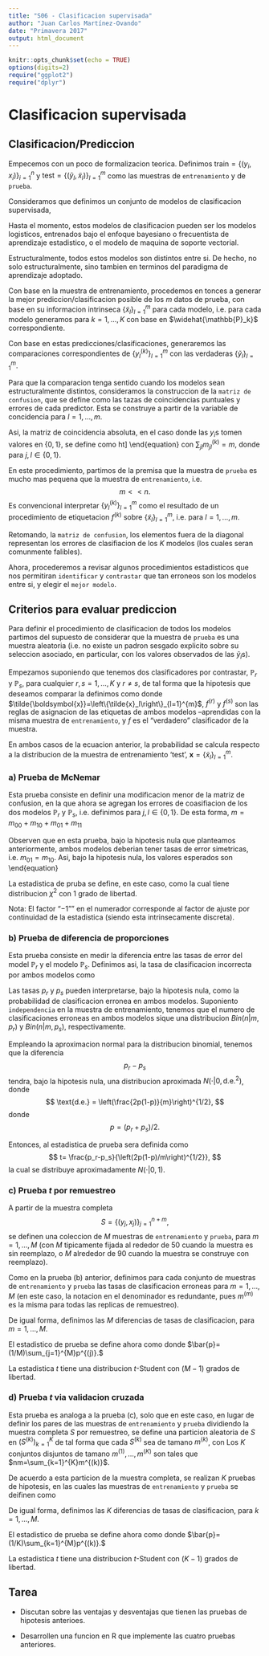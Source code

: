 ```yaml
---
title: "S06 - Clasificacion supervisada"
author: "Juan Carlos Martínez-Ovando"
date: "Primavera 2017"
output: html_document
---
```


```r
knitr::opts_chunk$set(echo = TRUE)
options(digits=2)
require("ggplot2")
require("dplyr")

```

# Clasificacion supervisada

## Clasificacion/Prediccion

Empecemos con un poco de formalizacion teorica. Definimos $\text{train}=\{(y_i,x_i)\}_{i=1}^{n}$ y $\text{test}=\{(\tilde{y}_l,\tilde{x}_l)\}_{l=1}^{m}$ como las muestras de `entrenamiento` y de `prueba`.

Consideramos que definimos un conjunto de modelos de clasificacion supervisada, 
\begin{equation}
\mathbb{P}_1(y_1,\ldots,y_m|x_1,\ldots,x_m)\\
\vdots\\
\mathbb{P}_K(y_1,\ldots,y_m|x_1,\ldots,x_m).
\end{equation}

Hasta el momento, estos modelos de clasificacion pueden ser los modelos logisticos, entrenados bajo el enfoque bayesiano o frecuentista de aprendizaje estadistico, o el modelo de maquina de soporte vectorial.

Estructuralmente, todos estos modelos son distintos entre si. De hecho, no solo estructuralmente, sino tambien en terminos del paradigma de aprendizaje adoptado. 

Con base en la muestra de entrenamiento, procedemos en tonces a generar la mejor prediccion/clasificacion posible de los $m$ datos de prueba, con base en su informacion intrinseca $\{\tilde{x}_l\}_{l=1}^{m}$ para cada modelo, i.e. para cada modelo generamos 
\begin{equation}
\left\{\tilde{x}_l\right\}_{l=1}^{m} \rightarrow \left\{y^{(k)}_l\right\}_{l=1}^{m}
\end{equation}
para $k=1,\ldots,K$ con base en $\widehat{\mathbb{P}_k}$ correspondiente.

Con base en estas predicciones/clasificaciones, generaremos las comparaciones correspondientes de $\left\{y^{(k)}_l\right\}_{l=1}^{m}$ con las verdaderas $\left\{\tilde{y}_l\right\}_{l=1}^{m}$.

Para que la comparacion tenga sentido cuando los modelos sean estructuralmente distintos, consideramos la construccion de la `matriz de confusion`, que se define como las tazas de coincidencias puntuales y errores de cada predictor. Esta se construye a partir de la variable de concidencia
\begin{equation}
w^{(k)}_l = \begin{cases}
            1 & y^{(k)}_l=\tilde{y}_l\\
            0 & \text{e.o.c.}
            \end{cases}
\end{equation}
para $l=1,\ldots,m$. 

Asi, la matriz de coincidencia absoluta, en el caso donde las $y_i$s tomen valores en $\{0,1\}$, se define como
\begin{equation}
C^{(k)} = \left[ {
          \begin{array}{cc}
          m^{(k)}_{00} & m^{(k)}_{10} \\       
          m^{(k)}_{01} & m^{(k)}_{11} \      
          \end{array} } 
          \right]
\end{equation}
con $\sum_{jl} m^{(k)}_{jl}=m$, donde 
\begin{eqnarray}
m^{(k)}_{jl} 
  & = &
  \# \{y^{(k)}_l:y^{(k)}_l=\tilde{y}_l\}
  \nonumber \\
  & = &
  \# \{w^{(k)}_l:w^{(k)}_l=1\},
\end{eqnarray}
para $j,l \in \{0,1\}$.

En este procedimiento, partimos de la premisa que la muestra de `prueba` es mucho mas pequena que la muestra de `entrenamiento`, i.e.
$$ m << n.$$
Es convencional interpretar $\left\{y^{(k)}_l\right\}_{l=1}^{m}$ como el resultado de un procedimiento de etiquetacion $f^{(k)}$ sobre $\{\tilde{x}_l\}_{l=1}^{m}$, i.e.
\begin{equation}
y^{(k)}_l = f^{(k)}(\tilde{x}_l),
\end{equation}
para $l=1,\ldots,m$.

Retomando, la `matriz de confusion`, los elementos fuera de la diagonal representan los errores de clasifiacion de los $K$ modelos (los cuales seran comunmente falibles).

Ahora, procederemos a revisar algunos procedimientos estadisticos que nos permitiran `identificar` y `contrastar` que tan erroneos son los modelos entre si, y elegir el `mejor modelo`.

## Criterios para evaluar prediccion

Para definir el procedimiento de clasificacion de todos los modelos partimos del supuesto de considerar que la muestra de `prueba` es una muestra aleatoria (i.e. no existe un padron sesgado explicito sobre su seleccion asociado, en particular, con los valores observados de las $\tilde{y}_l$s).

Empezamos suponiendo que tenemos dos clasificadores por contrastar, $\mathbb{P}_r$ y $\mathbb{P}_s$, para cualquier $r,s=1,\ldots,K$ y $r \neq s$, de tal forma que la hipotesis que deseamos comparar la definimos como
\begin{equation}
\mathbb{P}(f^{(r)}(\tilde{\boldsymbol{x}})=f(\tilde{\boldsymbol{x}}))
=
\mathbb{P}(f^{(s)}(\tilde{\boldsymbol{x}})=f(\tilde{\boldsymbol{x}}))
\end{equation}
donde $\tilde{\boldsymbol{x}}=\left\{\tilde{x}_l\right\}_{l=1}^{m}$, $f^{(r)}$ y $f^{(s)}$ son las reglas de asignacion de las etiquetas de ambos modelos --aprendidas con la misma muestra de `entrenamiento`, y $f$ es el "verdadero" clasificador de la muestra.

En ambos casos de la ecuacion anterior, la probabilidad se calcula respecto a la distribucion de la muestra de entrenamiento '$\text{test}$', $\boldsymbol{x}=\{\tilde{x}_l\}_{l=1}^{m}$.

### a) Prueba de McNemar

Esta prueba consiste en definir una modificacion menor de la matriz de confusion, en la que ahora se agregan los errores de coasifiacion de los dos modelos $\mathbb{P}_{r}$ y $\mathbb{P}_{s}$, i.e. definimos 
\begin{eqnarray}
m_{00} 
 & = & \text{numero de muestras mal clasificadas por }
 \mathbb{P}_r\text{ y }\mathbb{P}_s
 \nonumber \\
m_{10} 
 & = & \text{numero de muestras mal clasificadas por }
 \mathbb{P}_r\text{ pero no por }\mathbb{P}_s
 \nonumber \\
m_{01} 
 & = & \text{numero de muestras mal clasificadas por }
 \mathbb{P}_s\text{ pero no por }\mathbb{P}_r
 \nonumber \\
m_{11} 
 & = & \text{numero de muestras no mal clasificadas por }
 \mathbb{P}_r\text{ y }\mathbb{P}_s
 \nonumber
\end{eqnarray}
para $j,l \in \{0,1\}$. De esta forma, $m=m_{00}+m_{10}+m_{01}+m_{11}$

Observen que en esta prueba, bajo la hipotesis nula que planteamos anteriormente, ambos modelos deberian tener tasas de error simetricas, i.e. $m_{01}=m_{10}$. Asi, bajo la hipotesis nula, los valores esperados son
\begin{equation}
\begin{array}{cc}
  m_{00} & (m_{10}+m_{01})/2 \\       
  (m_{01}+m_{10})/2 & m_{11}. \      
\end{array} 
\end{equation}

La estadistica de pruba se define, en este caso, como
\begin{equation}
t=\frac{(|m_{10}-m_{01}|-1)^2}{m_{01}+m_{10}},
\end{equation}
la cual tiene distribucion $\chi^2$ con $1$ grado de libertad.

Nota: El factor "$-1$"" en el numerador corresponde al factor de ajuste por continuidad de la estadistica (siendo esta intrinsecamente discreta).

### b) Prueba de diferencia de proporciones

Esta prueba consiste en medir la diferencia entre las tasas de error del model $\mathbb{P}_r$ y el modelo $\mathbb{P}_s$. Definimos asi, la tasa de clasificacion incorrecta por ambos modelos como
\begin{eqnarray}
p_r & = & \frac{m_{00}+m_{01}}{m} \nonumber \\
p_s & = & \frac{m_{00}+m_{10}}{m}. \nonumber
\end{eqnarray}

Las tasas $p_r$ y $p_s$ pueden interpretarse, bajo la hipotesis nula, como la probabilidad de clasificacion erronea en ambos modelos. Suponiento `independencia` en la muestra de entrenamiento, tenemos que el numero de clasificaciones erroneas en ambos modelos sique una distribucion $Bin(n|m,p_r)$ y $Bin(n|m,p_s)$, respectivamente.

Empleando la aproximacion normal para la distribucion binomial, tenemos que la diferencia $$p_r-p_s$$ tendra, bajo la hipotesis nula, una distribucion aproximada $N\left(\cdot|0,\text{d.e.}^{2}\right)$,
donde 
$$
\text{d.e.} = \left(\frac{2p(1-p)}{m}\right)^{1/2},
$$
donde 
$$
p=(p_r+p_s)/2.
$$

Entonces, al estadistica de prueba sera definida como
$$
t= \frac{p_r-p_s}{\left(2p(1-p)/m\right)^{1/2}},
$$
la cual se distribuye aproximadamente $N(\cdot|0,1)$.


### c) Prueba $t$ por remuestreo

A partir de la muestra completa 
$$
S=\left\{(y_j,x_j)\right\}_{j=1}^{n+m},
$$
se definen una coleccion de $M$ muestras de `entrenamiento` y `prueba`,
\begin{eqnarray}
\text{train}^{(m)}
  & = & \{(y^{(m)}_i,x^{(m)}_i)\}_{i=1}^{n}
  \nonumber \\
\text{test}^{(m)}
  & = & \{(\tilde{y}^{(m)}_l,\tilde{x}^{(m)}_l)\}_{l=1}^{m}
  \nonumber 
\end{eqnarray}
para $m=1,\ldots,M$ (con $M$ tipicamente fijada al rededor de $50$ cuando la muestra es sin reemplazo, o $M$ alrededor de $90$ cuando la muestra se construye con reemplazo).

Como en la prueba (b) anterior, definimos para cada conjunto de muestras de `entrenamiento` y `prueba` las tasas de clasificacion erroneas
\begin{eqnarray}
p^{(m)}_r & = & \frac{m^{(m)}_{00}+m^{(m)}_{01}}{m^{(m)}} \nonumber \\
p^{(m)}_s & = & \frac{m^{(m)}_{00}+m^{(m)}_{10}}{m^{(m)}}. \nonumber
\end{eqnarray}
para $m=1,\ldots,M$ (en este caso, la notacion en el denominador es redundante, pues $m^{(m)}$ es la misma para todas las replicas de remuestreo).

De igual forma, definimos las $M$ diferencias de tasas de clasificacion,
\begin{eqnarray}
p^{(m)} = p^{(m)}_r-p^{(m)}_s,
\end{eqnarray}
para $m=1,\ldots,M$.

El estadistico de prueba se define ahora como
\begin{equation}
t=\frac{\bar{p}M^{1/2}}{\left(\frac{\sum_{j=1}^{M}(p^{(j)}-\bar{p})^2}{M-1}\right)^{1/2}},
\end{equation}
donde $\bar{p}=(1/M)\sum_{j=1}^{M}p^{(j)}.$

La estadistica $t$ tiene una distribucion $t$-Student con $(M-1)$ grados de libertad. 

### d) Prueba $t$ via validacion cruzada

Esta prueba es analoga a la prueba (c), solo que en este caso, en lugar de definir los pares de las muestras de `entrenamiento` y `prueba` dividiendo la muestra completa $S$ por remuestreo, se define una particion aleatoria de $S$ en $\left(S^{(k)}\right)_{k=1}^{K}$ de tal forma que cada $S^{(k)}$ sea de tamano $m^{(k)}$, con
\begin{eqnarray}
  S & = & \cup_{k=1}^{K} S^{(k)} \nonumber \\
  \emptyset & = &
  S^{(i)} \cap 
  S^{(j)}, \ \ \  \text{ para todo } j\neq i.
\end{eqnarray}
Los $K$ conjuntos disjuntos de tamano $m^{(1)},\ldots,m^{(K)}$ son tales que  $nm=\sum_{k=1}^{K}m^{(k)}$.

De acuerdo a esta particion de la muestra completa, se realizan $K$ pruebas de hipotesis, en las cuales las muestras de `entrenamiento` y `prueba` se deifinen como
\begin{eqnarray}
  \text{train}^{(k)} 
    & = & S \backslash S^{(k)}
    \nonumber \\
  \text{test}^{(k)} 
    & = & S^{(k)}.
    \nonumber
\end{eqnarray}

De igual forma, definimos las $K$ diferencias de tasas de clasificacion,
\begin{eqnarray}
p^{(k)} = p^{(k)}_r-p^{(k)}_s,
\end{eqnarray}
para $k=1,\ldots,M$.

El estadistico de prueba se define ahora como
\begin{equation}
t=\frac{\bar{p}K^{1/2}}{\left(\frac{\sum_{k=1}^{K}(p^{(k)}-\bar{p})^2}{K-1}\right)^{1/2}},
\end{equation}
donde $\bar{p}=(1/K)\sum_{k=1}^{M}p^{(k)}.$

La estadistica $t$ tiene una distribucion $t$-Student con $(K-1)$ grados de libertad. 


## Tarea

* Discutan sobre las ventajas y desventajas que tienen las pruebas de hipotesis anterioes.

* Desarrollen una funcion en R que implemente las cuatro pruebas anteriores.

